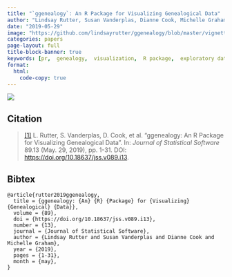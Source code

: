 ```yaml
---
title: "`ggenealogy`: An R Package for Visualizing Genealogical Data"
author: "Lindsay Rutter, Susan Vanderplas, Dianne Cook, Michelle Graham"
date: "2019-05-29"
image: "https://github.com/lindsayrutter/ggenealogy/blob/master/vignettes/dCox.png?raw=true"
categories: papers
page-layout: full
title-block-banner: true
keywords: [pr,  genealogy,  visualization,  R package,  exploratory data analysis,  interactive]
format:
  html:
    code-copy: true
---
```

 
![](https://github.com/lindsayrutter/ggenealogy/blob/master/vignettes/dCox.png?raw=true){.preview-image}
 
## Citation
> <a name=bib-rutter2019ggenealogy></a>[[1]](#cite-rutter2019ggenealogy) L. Rutter, S. Vanderplas, D. Cook, et al. “ggenealogy: An R Package for Visualizing Genealogical Data”. In: _Journal of Statistical Software_ 89.13 (May. 29, 2019), pp. 1-31. DOI: [https://doi.org/10.18637/jss.v089.i13](https://doi.org/https%3A%2F%2Fdoi.org%2F10.18637%2Fjss.v089.i13).

::: {.callout-note collapse='true'}
## Bibtex
```
@article{rutter2019ggenealogy,
  title = {ggenealogy: {An} {R} {Package} for {Visualizing} {Genealogical} {Data}},
  volume = {89},
  doi = {https://doi.org/10.18637/jss.v089.i13},
  number = {13},
  journal = {Journal of Statistical Software},
  author = {Lindsay Rutter and Susan Vanderplas and Dianne Cook and Michelle Graham},
  year = {2019},
  pages = {1-31},
  month = {may},
}
```
:::




